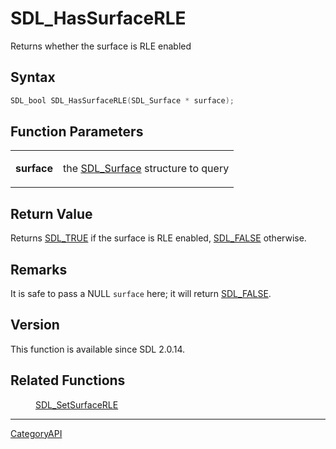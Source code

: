 = SDL_HasSurfaceRLE =

Returns whether the surface is RLE enabled 

== Syntax ==

<syntaxhighlight lang='c'>
SDL_bool SDL_HasSurfaceRLE(SDL_Surface * surface);
</syntaxhighlight>

== Function Parameters ==

{|
|'''surface'''
|the [[SDL_Surface]] structure to query
|}

== Return Value ==

Returns [[SDL_TRUE]] if the surface is RLE enabled, [[SDL_FALSE]]
otherwise.

== Remarks ==

It is safe to pass a NULL <code>surface</code> here; it will return
[[SDL_FALSE]].

== Version ==

This function is available since SDL 2.0.14.

== Related Functions ==

:[[SDL_SetSurfaceRLE]]

----
[[CategoryAPI]]


